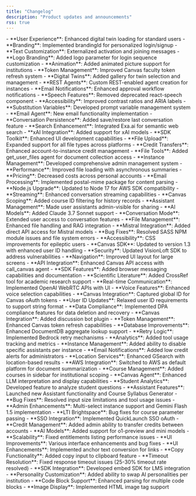 ```yaml
---
title: "Changelog"
description: "Product updates and announcements"
rss: true
---
```


<Update label="July 2025">
- **User Experience**: Enhanced digital twin loading for standard users
- **Branding**: Implemented brandingId for personalized login/signup
- **Text Customization**: Externalized activation and joining messages
- **Logo Branding**: Added logo parameter for login sequence customization
- **Animation**: Added animated picture support for institutions
</Update>

<Update label="June 2025">
- **Token Management**: Improved Canvas faculty token refresh system
- **Digital Twins**: Added gallery for twin selection and management
- **REST Agents**: Custom REST-enabled agent creation for instances
- **Email Notifications**: Enhanced approval workflow notifications
- **Speech Features**: Removed deprecated react-speech component
- **Accessibility**: Improved contrast ratios and ARIA labels
- **Substitution Variables**: Developed prompt variable management system
- **Email Agent**: New email functionality implementation
- **Conversation Persistence**: Added save/restore last conversation feature
</Update>

<Update label="May 2025">
- **Search Enhancement**: Integrated Exa.ai for semantic web search
- **xAI Integration**: Added support for xAI models
- **SDK Toolkit**: Enhanced UI development capabilities
- **File Upload**: Expanded support for all file types across platforms
</Update>

<Update label="April 2025">
- **Credit Transfers**: Enhanced account-to-instance credit management
- **File Tools**: Added get_user_files agent for document collection access
- **Instance Management**: Developed comprehensive admin management system
- **Performance**: Improved file loading with asynchronous summaries
- **Pricing**: Decreased costs across personal accounts
</Update>



<Update label="March 2025">
- **Email Processing**: Implemented postal-mime package for content parsing
- **Node.js Upgrade**: Updated to Node 17 for AWS SDK compatibility
- **Streaming**: Enhanced conversation streaming capabilities
- **Canvas Scoping**: Added course ID filtering for history records
- **Assistant Management**: Made user assistants admin-visible for sharing
</Update>

<Update label="February 2025">
- **AI Models**: Added Claude 3.7 Sonnet support
- **Conversation Mode**: Extended user access to conversation features
- **File Management**: Enhanced file handling and RAG integration
- **Mistral Integration**: Added direct API access for Mistral models
- **Bug Fixes**: Resolved SASS NPM module issues and file system errors
</Update>


<Update label="January 2025">
- **Accessibility**: CSS improvements for epileptic users
- **Canvas SDK**: Updated to version 1.3 with enhanced user ID handling
- **Security**: Updated VisionLoft SDK to address vulnerabilities
- **Navigation**: Improved UI layout for large screens
- **API Integration**: Enhanced Canvas API access with call_canvas agent
- **SDK Features**: Added browser messaging capabilities and documentation
</Update>


<Update label="February 2024">
- **Scientific Literature**: Added CrossRef tool for academic research support
- **Real-time Communication**: Implemented OpenAI WebRTC APIs with UI
- **Voice Features**: Enhanced voice selection capabilities
</Update>

<Update label="January 2024">
- **Canvas Integration**: Captured global ID for Canvas oAuth tokens
- **User ID Updates**: Relaxed user ID requirements to support string format
</Update>


<Update label="December 2024">
- **Data Compliance**: Implemented DPA compliance features for data deletion and recovery
- **Canvas Integration**: Added discussion bot plugin
- **Token Management**: Enhanced Canvas token refresh capabilities
</Update>



<Update label="November 2024">
- **Database Improvements**: Enhanced DocumentDB aggregate lookup support
- **Retry Logic**: Implemented Bedrock retry mechanisms
- **Analytics**: Added tool usage tracking and metrics
- **Instance Management**: Added ability to disable specific assistants per instance
</Update>


<Update label="October 2024">
- **Email Notifications**: Added low credit alerts for administrators
- **Location Services**: Enhanced GSearch with location-based results
- **AWS Integration**: Switched to AWS as default platform for document summarization
- **Course Management**: Added courses in sidebar for institutional scoping
- **Canvas Agent**: Enhanced LLM interpretation and display capabilities
- **Student Analytics**: Developed feature to analyze student questions
- **Assistant Features**: Launched new Assistant functionality and Course Syllabus Generator
- **Bug Fixes**: Resolved input size limitations and tool usage issues
- **Admin Enhancements**: Multi-select instance support and Gemini Flash 1.5 implementation
</Update>

<Update label="Septemeber 2024" description="v0.0.10">
- **LTI Brightspace**: Bug fixes for course parameter passing
- **SSO Integration**: Implemented QuickLaunch SSO oAuth
- **Credit Management**: Added admin ability to transfer credits between accounts
- **AI Models**: Added support for o1-preview and mini models
- **Scalability**: Fixed entitlements listing performance issues
</Update>

<Update label="May 2023">
- **UI Improvements**: Various interface enhancements and bug fixes
</Update>


<Update label="April 2023">
- **UI Enhancements**: Implemented anchor text conversion for links
- **Copy Functionality**: Added copy input to clipboard feature
- **Timeout Resolution**: Fixed response timeout issues (25-30% timeout rate resolved)
- **SDK Integration**: Developed embed SDK for LMS integration
- **Personality Customization**: Added ability to swap AI personalities per institution
- **Code Block Support**: Enhanced parsing for multiple code blocks
- **Image Display**: Implemented HTML image tag support
</Update>







